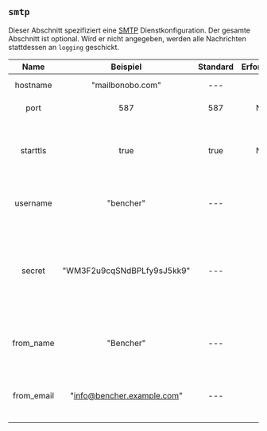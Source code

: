## `smtp`

Dieser Abschnitt spezifiziert eine [SMTP](https://de.wikipedia.org/wiki/Simple_Mail_Transfer_Protocol) Dienstkonfiguration.
Der gesamte Abschnitt ist optional.
Wird er nicht angegeben, werden alle Nachrichten stattdessen an `logging` geschickt.

|    Name    |          Beispiel          | Standard | Erforderlich |                                               Beschreibung                                                |
| :--------: | :------------------------: | :------: | :----------: | :-------------------------------------------------------------------------------------------------------: |
|  hostname  |      "mailbonobo.com"      |   ---    |      Ja      |                                        Gibt den SMTP-Hostname an.                                         |
|    port    |            587             |   587    |     Nein     |                                          Gibt den SMTP-Port an.                                           |
|  starttls  |            true            |   true   |     Nein     |                  Kontrolliert, ob die SMTP-Verbindung das STARTTLS-Protokoll verwendet.                   |
|  username  |         "bencher"          |   ---    |      Ja      |                                 Gibt den Benutzernamen beim SMTP-Host an.                                 |
|   secret   | "WM3F2u9cqSNdBPLfy9sJ5kk9" |   ---    |      Ja      | Gibt das Geheimnis für den Benutzernamen beim SMTP-Host an. Im Protokoll erscheint es als `************`. |
| from_name  |         "Bencher"          |   ---    |      Ja      |                    Gibt den Namen an, der im Absenderbereich aller E-Mails erscheint.                     |
| from_email | "info@bencher.example.com" |   ---    |      Ja      |                    Gibt die E-Mail an, die im Absenderbereich aller E-Mails erscheint.                    |
